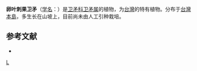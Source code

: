 {{Speciesbox 
| genus = Euonymus
| species = trichocarpus
| authority = [[早田文藏|Hayata]]
}}

'''卵叶刺果卫矛'''（[[学名|学名]]：{{lang|la|''Euonymus trichocarpus''}}）是[[卫矛科|卫矛科]][[卫矛属|卫矛属]]的植物，为[[台灣|台灣]]的特有植物。分布于[[台灣島|台灣本島]]，多生长在山坡上，目前尚未由人工引种栽培。

== 参考文献 ==
<div class="references-small">
* {{cite web| url =http://www.bioinfo.cn/db05/KmzwSpecies.php?action=view&id=2450| title =卵叶刺果卫矛| work =《中国高等植物数据库全库》| publisher =中国科学院微生物研究所| author =昆明植物研究所| accessdate =2009-02-23| deadurl =yes| archiveurl =https://web.archive.org/web/20160305103605/http://www.bioinfo.cn/db05/KmzwSpecies.php?action=view&id=2450| archivedate =2016-03-05}}
</div>
{{Taxonbar|from=Q10910540}}

[[Category:卫矛属|L]]


{{植物小作品}}